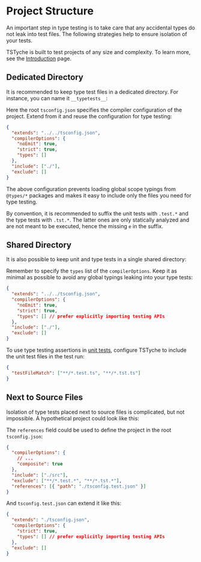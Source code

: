 
# Project Structure

An important step in type testing is to take care that any accidental types do not leak into test files. The following strategies help to ensure isolation of your tests.

<Note>

TSTyche is built to test projects of any size and complexity. To learn more, see the [Introduction](../get-started/introduction.mdx) page.

</Note>

## Dedicated Directory

It is recommended to keep type test files in a dedicated directory. For instance, you can name it `__typetests__`:

<FileTree>
  <FileTree.Folder name="src" defaultOpen>
    <FileTree.Folder name="__typetests__" defaultOpen>
      <FileTree.File name="MethodLikeKeys.tst.ts" />
      <FileTree.File name="tsconfig.json" />
    </FileTree.Folder>
    <FileTree.File name="MethodLikeKeys.ts" />
  </FileTree.Folder>
  <FileTree.File name="package.json" />
  <FileTree.File name="tsconfig.json" />
</FileTree>

Here the root `tsconfig.json` specifies the compiler configuration of the project. Extend from it and reuse the configuration for type testing:

```json filename="./src/__typetests__/tsconfig.json"
{
  "extends": "../../tsconfig.json",
  "compilerOptions": {
    "noEmit": true,
    "strict": true,
    "types": []
  },
  "include": ["./"],
  "exclude": []
}
```

The above configuration prevents loading global scope typings from `@types/*` packages and makes it easy to include only the files you need for type testing.

<Tip>

By convention, it is recommended to suffix the unit tests with `.test.*` and the type tests with `.tst.*`. The latter ones are only statically analyzed and are not meant to be executed, hence the missing `e` in the suffix.

</Tip>

## Shared Directory

It is also possible to keep unit and type tests in a single shared directory:

<FileTree>
  <FileTree.Folder name="src" defaultOpen>
    <FileTree.Folder name="__tests__" defaultOpen>
      <FileTree.File name="MethodLikeKeys.tst.ts" />
      <FileTree.File name="secondItem.test.ts" />
      <FileTree.File name="tsconfig.json" />
    </FileTree.Folder>
    <FileTree.File name="MethodLikeKeys.ts" />
    <FileTree.File name="secondItem.ts" />
  </FileTree.Folder>
  <FileTree.File name="package.json" />
  <FileTree.File name="tsconfig.json" />
  <FileTree.File name="tstyche.config.json" />
</FileTree>

Remember to specify the `types` list of the `compilerOptions`. Keep it as minimal as possible to avoid any global typings leaking into your type tests:

```json filename="./src/__tests__/tsconfig.json"
{
  "extends": "../../tsconfig.json",
  "compilerOptions": {
    "noEmit": true,
    "strict": true,
    "types": [] // prefer explicitly importing testing APIs
  },
  "include": ["./"],
  "exclude": []
}
```

To use type testing assertions in [unit tests](../get-started/features.mdx#integrating-into-unit-tests), configure TSTyche to include the unit test files in the test run:

```json filename="./tstyche.config.json"
{
  "testFileMatch": ["**/*.test.ts", "**/*.tst.ts"]
}
```

## Next to Source Files

Isolation of type tests placed next to source files is complicated, but not impossible. A hypothetical project could look like this:

<FileTree>
  <FileTree.Folder name="src" defaultOpen>
    <FileTree.File name="MethodLikeKeys.ts" />
    <FileTree.File name="MethodLikeKeys.tst.ts" />
    <FileTree.File name="secondItem.ts" />
    <FileTree.File name="secondItem.test.ts" />
  </FileTree.Folder>
  <FileTree.File name="package.json" />
  <FileTree.File name="tsconfig.json" />
  <FileTree.File name="tsconfig.test.json" />
  <FileTree.File name="tstyche.config.json" />
</FileTree>

The `references` field could be used to define the project in the root `tsconfig.json`:

```json filename="./tsconfig.json"
{
  "compilerOptions": {
    // ...
    "composite": true
  },
  "include": ["./src"],
  "exclude": ["**/*.test.*", "**/*.tst.*"],
  "references": [{ "path": "./tsconfig.test.json" }]
}
```

And `tsconfig.test.json` can extend it like this:

```json filename="./tsconfig.test.json"
{
  "extends": "./tsconfig.json",
  "compilerOptions": {
    "strict": true,
    "types": [] // prefer explicitly importing testing APIs
  },
  "exclude": []
}
```
